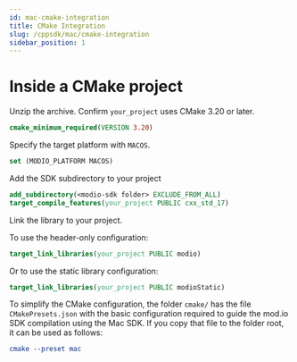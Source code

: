 ```yaml
---
id: mac-cmake-integration
title: CMake Integration
slug: /cppsdk/mac/cmake-integration
sidebar_position: 1
---
```


# Inside a CMake project

Unzip the archive. Confirm `your_project` uses CMake 3.20 or later.

```cmake
cmake_minimum_required(VERSION 3.20)
```

Specify the target platform with `MACOS`.

```cmake
set (MODIO_PLATFORM MACOS)
```
Add the SDK subdirectory to your project

```cmake
add_subdirectory(<modio-sdk folder> EXCLUDE_FROM_ALL)
target_compile_features(your_project PUBLIC cxx_std_17)
```

Link the library to your project.

To use the header-only configuration:
```cmake
target_link_libraries(your_project PUBLIC modio)
```
Or to use the static library configuration:
```cmake
target_link_libraries(your_project PUBLIC modioStatic)
```

To simplify the CMake configuration, the folder `cmake/` has the file `CMakePresets.json` with the basic configuration required to guide the mod.io SDK compilation using the Mac SDK. If you copy that file to the folder root, it can be used as follows:

```cmake
cmake --preset mac
```